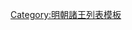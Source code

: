 {{ming|title=明朝遂安國諸王|ed=遂安國|head=不知何年或[[嘉靖]]十七年（[[1538年]]）封。|
{{ming/title}}
{{ming/list|遂安王|[[朱膺鎦]]|朱音埑、子|？年|《[[明史]]》、《[[明實錄]]》無此人，惟《[[南明史 (錢海岳)|南明史]]》有此人。不知何年封。薨。無子，除。}}
{{ming/list|遂安王|[[朱譽𣝦]]|朱彥汰、庶七子|[[1538年]]—[[1554年]]|嘉靖十七年封。三十三年薨。無子，除。}}
{{ming/note|附遂安國奉祀宗室}}
{{ming/list|遂安鎮國將軍|[[朱定熿]]|朱譽？、子|[[1561年]]—？年|嘉靖四十年四月承遂安王祀及管遂安府事。薨。<ref name="a">《[[明實錄]]》</ref>}}
{{ming/note|以後不詳}}
{{ming/note|參考文獻}}
{{ming/note|ref}}
}}<noinclude>
[[Category:明朝諸王列表模板]]
</noinclude>